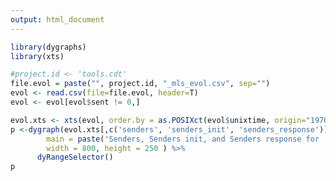 ```yaml
---
output: html_document
---
```


```r
library(dygraphs)
library(xts)

#project.id <- 'tools.cdt'
file.evol = paste("", project.id, "_mls_evol.csv", sep="")
evol <- read.csv(file=file.evol, header=T)
evol <- evol[evol$sent != 0,]

evol.xts <- xts(evol, order.by = as.POSIXct(evol$unixtime, origin="1970-01-01"))
p <-dygraph(evol.xts[,c('senders', 'senders_init', 'senders_response')],
        main = paste('Senders, Senders init, and Senders response for ', project.id, sep=''),
        width = 800, height = 250 ) %>% 
      dyRangeSelector()
p
```

